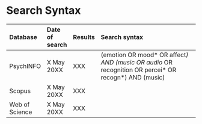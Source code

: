 # Search Syntax


| Database       | Date of search | Results | Search syntax                                                                                                                                                                                                                                                                                                              |
| :--------------| :------------- | :------ | :----------------------------------------------------------------------------------------------------- |
| PsychINFO      | X May 20XX    | XXX     | (emotion OR mood* OR affect*) AND (music OR audio* OR recognition OR percei* OR recogn*) AND (music)   |
| Scopus         | X May 20XX    | XXX     |           |
| Web of Science | X May 20XX    | XXX     |           |